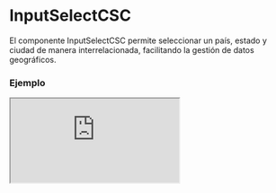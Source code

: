 
# InputSelectCSC

El componente InputSelectCSC permite seleccionar un país, estado y ciudad de manera interrelacionada, facilitando la gestión de datos geográficos.

### Ejemplo

<Iframe src="https://fenextjs-component-storybook.vercel.app/iframe.html?args=&id=component-input-select-csc--index&viewMode=story" />

### Importacion

Para importar el componente InputSelectCSC, se puede hacer desde fenextjs

```tsx copy
import { InputSelectCSC } from "fenextjs";
```

### Parametros

| Parametro | Tipo | Requerido | Default | Descripcion |
| --------- | ---- | --------- | ------- | ----------- |
| classNameSelectCSC | string | no |  | Clase CSS personalizada para el select. |
| useContainer | boolean | no | true | Define si el componente se envuelve en un contenedor `div`. |
| country | InputCSCProps | no |  | Propiedades del campo de selección para el país, incluyendo `label` y `placeholder`. |
| state | InputCSCProps | no |  | Propiedades del campo de selección para el estado, incluyendo `label` y `placeholder`. |
| city | InputCSCProps | no |  | Propiedades del campo de selección para la ciudad, incluyendo `label` y `placeholder`. |
| defaultValueJsonString | string | no |  | Valor por defecto en formato JSON para inicializar el select. |
| valueJsonString | string | no |  | Valor actual en formato JSON. |
| onChangeJsonString | function | no |  | Función de cambio que devuelve el valor seleccionado en formato JSON. |
| parseJson_to_String | function | no |  | Función para convertir JSON a string. |
| parseString_to_Json | function | no |  | Función para convertir string a JSON. |

### Storybook

Para ver el storybook del componente lo puede hacer con este [link](https://fenextjs-component-storybook.vercel.app/?path=/story/component-input-select-csc--index)

### Usos

- Selección de país, estado y ciudad

```tsx copy

<InputSelectCSC />
```

- InputSelectCSC con valores predeterminados

```tsx copy

<InputSelectCSC
    valueJsonString='{"country": "US", "state": "CA", "city": "Los Angeles"}'
    onChangeJsonString={(value) => console.log(value)}
/>
```

